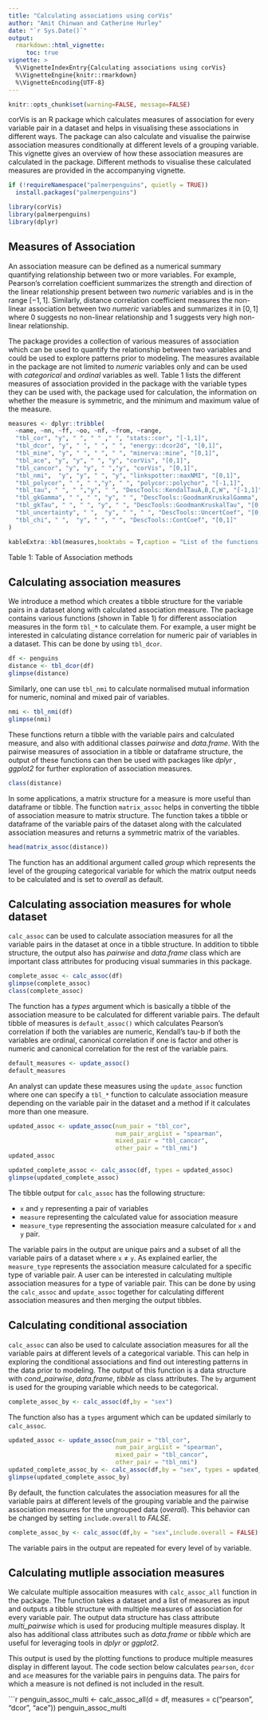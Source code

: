```yaml
---
title: "Calculating associations using corVis"
author: "Amit Chinwan and Catherine Hurley"
date: "`r Sys.Date()`"
output: 
  rmarkdown::html_vignette:
     toc: true
vignette: >
  %\VignetteIndexEntry{Calculating associations using corVis}
  %\VignetteEngine{knitr::rmarkdown}
  %\VignetteEncoding{UTF-8}
---
```



```r
knitr::opts_chunk$set(warning=FALSE, message=FALSE)
```

corVis is an R package which calculates measures of association for every variable pair in a dataset and helps in visualising these associations in different ways. The package can also calculate and visualise the pairwise association measures conditionally at different levels of a grouping variable. This vignette gives an overview of how these association measures are calculated in the package. Different methods to visualise these calculated measures are provided in the accompanying vignette.  


```r
if (!requireNamespace("palmerpenguins", quietly = TRUE))
  install.packages("palmerpenguins")

library(corVis)
library(palmerpenguins)
library(dplyr)
```


## Measures of Association

An association measure can be defined as a numerical summary quantifying relationship between two or more variables. For example, Pearson's correlation coefficient summarizes the strength and direction of the linear relationship present between two *numeric* variables and is in the range $[-1,1]$. Similarly, distance correlation coefficient measures the non-linear association between two *numeric* variables and summarizes it in $[0,1]$ where $0$ suggests no non-linear relationship and $1$ suggests very high non-linear relationship.

The package provides a collection of various measures of association which can be used to quantify the relationship between two variables and could be used to explore patterns prior to modeling. The measures available in the package are not limited to *numeric* variables only and can be used with *categorical* and *ordinal* variables as well. Table 1 lists the different measures of association provided in the package with the variable types they can be used with, the package used for calculation, the information on whether the measure is symmetric, and the minimum and maximum value of the measure.
```r
measures <- dplyr::tribble(
  ~name, ~nn, ~ff, ~oo, ~nf, ~from, ~range,
  "tbl_cor", "y", " ", " " ," ", "stats::cor", "[-1,1]",
  "tbl_dcor", "y", " ", " ", " ", "energy::dcor2d", "[0,1]",
  "tbl_mine", "y", " ", " ", " ", "minerva::mine", "[0,1]",
  "tbl_ace", "y", "y", " ", "y", "corVis", "[0,1]",
  "tbl_cancor", "y", "y", " ","y", "corVis", "[0,1]",
  "tbl_nmi",  "y", "y", " ", "y", "linkspotter::maxNMI", "[0,1]",
  "tbl_polycor", " ", " ","y", " ", "polycor::polychor", "[-1,1]",
  "tbl_tau", " ", " ","y", " ", "DescTools::KendalTauA,B,C,W", "[-1,1]",
  "tbl_gkGamma", " ", " ", "y", " ", "DescTools::GoodmanKruskalGamma", "[-1,1]",
  "tbl_gkTau", " ", " ", "y", " ", "DescTools::GoodmanKruskalTau", "[0,1]",
  "tbl_uncertainty", " ",  "y", " ", " ", "DescTools::UncertCoef", "[0,1]",
  "tbl_chi", " ",  "y", " ", " ", "DescTools::ContCoef", "[0,1]"
)

kableExtra::kbl(measures,booktabs = T,caption = "List of the functions available in the package for calculating different association measures along with the packages used for calculation.") %>% kableExtra::kable_styling(latex_options = "scale_down")
```
Table 1: Table of Association methods


## Calculating association measures

We introduce a method which creates a tibble structure for the variable pairs in a dataset along with calculated association measure. The package contains various functions (shown in Table 1) for different association measures in the form `tbl_*` to calculate them. For example, a user might be interested in calculating distance correlation for numeric pair of variables in a dataset. This can be done by using `tbl_dcor`. 

```r
df <- penguins
distance <- tbl_dcor(df)
glimpse(distance)
```

Similarly, one can use `tbl_nmi` to calculate normalised mutual information for numeric, nominal and mixed pair of variables.
```r
nmi <- tbl_nmi(df)
glimpse(nmi)
```

These functions return a tibble with the variable pairs and calculated measure, and also with additional classes *pairwise* and *data.frame*. With the pairwise measures of association in a tibble or dataframe structure, the output of these functions can then be used with packages like _dplyr_ , _ggplot2_ for further exploration of association measures. 

```r
class(distance)
```


In some applications, a matrix structure for a measure is more useful than dataframe or tibble. The function `matrix_assoc` helps in converting the tibble of association measure to matrix structure. The function takes a tibble or dataframe of the variable pairs of the dataset along with the calculated association measures and returns a symmetric matrix of the variables.
```r
head(matrix_assoc(distance))
```

The function has an additional argument called *group* which represents the level of the grouping categorical variable for which the matrix output needs to be calculated and is set to *overall* as default. 


## Calculating association measures for whole dataset

`calc_assoc` can be used to calculate association measures for all the variable pairs in the dataset at once in a tibble structure. In addition to tibble structure, the output also has *pairwise* and *data.frame* class which are important class attributes for producing visual summaries in this package. 

```r
complete_assoc <- calc_assoc(df)
glimpse(complete_assoc)
class(complete_assoc)
```

The function has a *types* argument which is basically a tibble of the association measure to be calculated for different variable pairs. The default tibble of measures is `default_assoc()` which calculates Pearson's correlation if both the variables are numeric, Kendall's tau-b if both the variables are ordinal, canonical correlation if one is factor and other is numeric and canonical correlation for the rest of the variable pairs. 

```r
default_measures <- update_assoc()
default_measures
```


An analyst can update these measures using the `update_assoc` function where one can specify a `tbl_*` function to calculate association measure depending on the variable pair in the dataset and a method if it calculates more than one measure.

```r
updated_assoc <- update_assoc(num_pair = "tbl_cor",
                              num_pair_argList = "spearman",
                              mixed_pair = "tbl_cancor",
                              other_pair = "tbl_nmi")
updated_assoc

updated_complete_assoc <- calc_assoc(df, types = updated_assoc)
glimpse(updated_complete_assoc)
```

The tibble output for `calc_assoc` has the following structure:

  - `x` and `y` representing a pair of variables
  - `measure` representing the calculated value for association measure
  - `measure_type` representing the association measure calculated for `x` and `y` pair.
  
The variable pairs in the output are unique pairs and a subset of all the variable pairs of a dataset where `x` $\neq$ `y`. As explained earlier, the `measure_type` represents the association measure calculated for a specific type of variable pair. A user can be interested in calculating multiple association measures for a type of variable pair. This can be done by using the `calc_assoc` and `update_assoc` together for calculating different association measures and then merging the output tibbles. 

## Calculating conditional association

`calc_assoc` can also be used to calculate association measures for all the variable pairs at different levels of a categorical variable. This can help in exploring the conditional associations and find out interesting patterns in the data prior to modeling. The output of this function is a data structure with *cond_pairwise*, *data.frame*, *tibble* as  class attributes. The `by` argument is used for the grouping variable which needs to be categorical. 
```r
complete_assoc_by <- calc_assoc(df,by = "sex")
```

The function also has a `types` argument which can be updated similarly to `calc_assoc`. 
```r
updated_assoc <- update_assoc(num_pair = "tbl_cor",
                              num_pair_argList = "spearman",
                              mixed_pair = "tbl_cancor",
                              other_pair = "tbl_nmi")
updated_complete_assoc_by <- calc_assoc(df,by = "sex", types = updated_assoc)
glimpse(updated_complete_assoc_by)
```

By default, the function calculates the association measures for all the variable pairs at different levels of the grouping variable and the pairwise association measures for the ungrouped data (*overall*). This behavior can be changed by setting `include.overall` to *FALSE*.

```r
complete_assoc_by <- calc_assoc(df,by = "sex",include.overall = FALSE)
```

The variable pairs in the output are repeated for every level of `by` variable.

## Calculating mutliple association measures

We calculate multiple assocaition measures with `calc_assoc_all` function in the package. The function takes a dataset and a list of measures as input and outputs a tibble structure with multiple measures of association for every variable pair. The output data structure has class attribute *multi_pairwise* which is used for producing multiple measures display. It also has additional class attributes such as *data.frame* or *tibble* which are useful for leveraging tools in _dplyr_ or _ggplot2_.

This output is used by the plotting functions to produce multiple measures display in different layout. The code section below calculates `pearson`, `dcor` and `ace` measures for the variable pairs in penguins data. The pairs for which a measure is not defined is not included in the result.

```r
penguin_assoc_multi <- calc_assoc_all(d = df,
                                   measures = c("pearson",
                                                "dcor",
                                                "ace"))
penguin_assoc_multi
